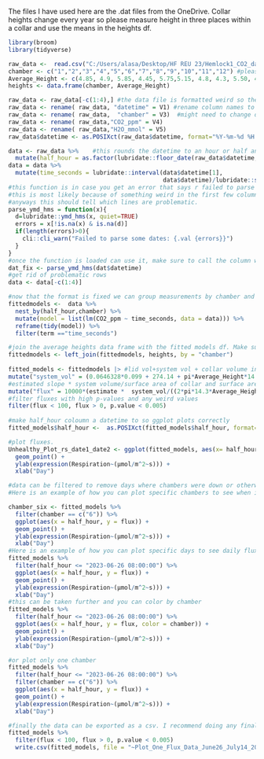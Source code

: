The files I have used here are the .dat files from the OneDrive. Collar heights change every year so please measure height in three places within a collar and use the means in the heights df.
```{r}
library(broom)
library(tidyverse)

raw_data <-  read.csv("C:/Users/alasa/Desktop/HF REU 23/Hemlock1_CO2_data23.dat",header=F)
chamber <- c("1","2","3","4","5","6","7","8","9","10","11","12") #please keep this as a character
Average_Height <- c(4.85, 4.9, 5.85, 4.45, 5.75,5.15, 4.8, 4.3, 5.50, 4.3, 3.6, 4)
heights <- data.frame(chamber, Average_Height)
```


```{r}
raw_data <- raw_data[-c(1:4),] #the data file is formatted weird so the headers are in the data frame, this gets rid of that and the next line renames coloumn names into something helpful
raw_data <- rename( raw_data, "datetime" = V1) #rename column names to what they actually are, 
raw_data <- rename( raw_data,  "chamber" = V3)  #might need to change depending on what your file looks like 
raw_data <- rename( raw_data,"CO2_ppm" = V4)
raw_data <- rename( raw_data,"H2O_mmol" = V5)
raw_data$datetime <- as.POSIXct(raw_data$datetime, format="%Y-%m-%d %H:%M:%S") #correctly formats date-time

data <- raw_data %>%    #this rounds the datetime to an hour or half an hour and fixes formatting for chamber column               
  mutate(half_hour = as.factor(lubridate::floor_date(raw_data$datetime, "30 min")))
data = data %>%
  mutate(time_seconds = lubridate::interval(data$datetime[1],
                                            data$datetime)/lubridate::seconds(1))
#this function is in case you get an error that says r failed to parse etc etc 
#this is most likely because of something weird in the first few columns so make sure to double check. 
#anyways this should tell which lines are problematic.
parse_ymd_hms = function(x){
  d=lubridate::ymd_hms(x, quiet=TRUE)
  errors = x[!is.na(x) & is.na(d)]
  if(length(errors)>0){
    cli::cli_warn("Failed to parse some dates: {.val {errors}}")
  }
}
#once the function is loaded can use it, make sure to call the column with datetimes
dat_fix <- parse_ymd_hms(dat$datetime)
#get rid of problematic rows 
data <- data[-c(1:4)]

#now that the format is fixed we can group measurements by chamber and the half hour they were recorded in. Then model respiration for each five minute measurment.  
fittedmodels <-  data %>% 
  nest_by(half_hour,chamber) %>%
  mutate(model = list(lm(CO2_ppm ~ time_seconds, data = data))) %>%
  reframe(tidy(model)) %>%
  filter(term =="time_seconds")

#join the average heights data frame with the fitted models df. Make sure they each have the same column name
fittedmodels <- left_join(fittedmodels, heights, by = "chamber")
 
fitted_models <- fittedmodels |> #lid vol+system vol + collar volume in cm3 then converted to L by divinding by 1000 
mutate("system_vol" = (0.0646328*0.099 + 274.14 + pi*Average_Height*14.3^2 )/1000) |>  
#estimated slope * system volume/surface area of collar and surface area of lid 
mutate("flux" = 10000*(estimate *  system_vol/((2*pi*14.3*Average_Height+2*pi*14.3^2)+(2*pi*14.3*9.9+2*pi*14.3^2)))) |> 
#filter fluxes with high p-values and any weird values
filter(flux < 100, flux > 0, p.value < 0.005)  
  
#make half_hour coloumn a datetime to so ggplot plots correctly 
fitted_models$half_hour <-  as.POSIXct(fitted_models$half_hour, format="%Y-%m-%d %H:%M:%S") 

#plot fluxes. 
Unhealthy_Plot_rs_date1_date2 <- ggplot(fitted_models, aes(x= half_hour, y = flux)) +
  geom_point() +
  ylab(expression(Respiration~(µmol/m^2~s))) +
  xlab("Day")

#data can be filtered to remove days where chambers were down or otherwise not working. 
#Here is an example of how you can plot specific chambers to see when it is/is not working.

chamber_six <- fitted_models %>%
  filter(chamber == c("6")) %>% 
  ggplot(aes(x = half_hour, y = flux)) +
  geom_point() +
  ylab(expression(Respiration~(µmol/m^2~s))) +
  xlab("Day")
#Here is an example of how you can plot specific days to see daily fluxes.
fitted_models %>% 
  filter(half_hour <= "2023-06-26 08:00:00") %>%
  ggplot(aes(x = half_hour, y = flux)) +
  geom_point() +
  ylab(expression(Respiration~(µmol/m^2~s))) +
  xlab("Day")
#this can be taken further and you can color by chamber
fitted_models %>% 
  filter(half_hour <= "2023-06-26 08:00:00") %>%
  ggplot(aes(x = half_hour, y = flux, color = chamber)) +
  geom_point() +
  ylab(expression(Respiration~(µmol/m^2~s))) +
  xlab("Day")

#or plot only one chamber
fitted_models %>% 
  filter(half_hour <= "2023-06-26 08:00:00") %>%
  filter(chamber == c("6")) %>%
  ggplot(aes(x = half_hour, y = flux)) +
  geom_point() +
  ylab(expression(Respiration~(µmol/m^2~s))) +
  xlab("Day")

#finally the data can be exported as a csv. I recommend doing any final filtering here and export. 
fitted_models %>% 
  filter(flux < 100, flux > 0, p.value < 0.005)
  write.csv(fitted_models, file = "~Plot_One_Flux_Data_June26_July14_2023")
  
```

